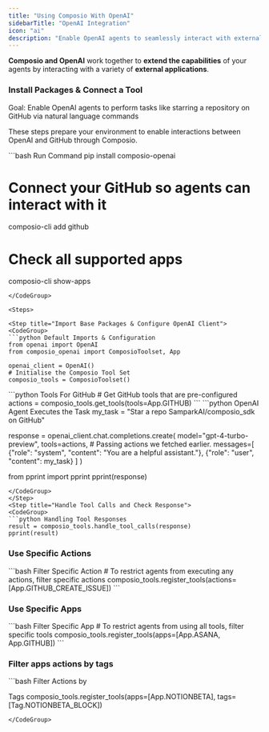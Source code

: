 ```yaml
---
title: "Using Composio With OpenAI"
sidebarTitle: "OpenAI Integration"
icon: "ai"
description: "Enable OpenAI agents to seamlessly interact with external apps via Composio for enhanced functionality"
---
```


**Composio and OpenAI** work together to **extend the capabilities** of your agents by interacting with a variety of **external applications**.

### Install Packages & Connect a Tool

<Tip>Goal: Enable OpenAI agents to perform tasks like starring a repository on GitHub via natural language commands</Tip>

These steps prepare your environment to enable interactions between OpenAI and GitHub through Composio.

<CodeGroup>
  ```bash Run Command 
  pip install composio-openai

  # Connect your GitHub so agents can interact with it
  composio-cli add github 

  # Check all supported apps 
  composio-cli show-apps
  ```
</CodeGroup>

<Steps>

<Step title="Import Base Packages & Configure OpenAI Client">
<CodeGroup>
```python Default Imports & Configuration
from openai import OpenAI
from composio_openai import ComposioToolset, App

openai_client = OpenAI()
# Initialise the Composio Tool Set
composio_tools = ComposioToolset()
```
</CodeGroup>
</Step>
<Step title="Fetch All GitHub Tools via Composio">
<CodeGroup>
```python Tools For GitHub
# Get GitHub tools that are pre-configured
actions = composio_tools.get_tools(tools=App.GITHUB)
```
</CodeGroup>
</Step>
<Step title="Execute the Task via OpenAI Agent"> 
<CodeGroup>
```python OpenAI Agent Executes the Task
my_task = "Star a repo SamparkAI/composio_sdk on GitHub"

response = openai_client.chat.completions.create(
    model="gpt-4-turbo-preview",
    tools=actions, # Passing actions we fetched earlier.
    messages=[
        {"role": "system", "content": "You are a helpful assistant."},
        {"role": "user", "content": my_task}
    ]
)

from pprint import pprint
pprint(response)
```
</CodeGroup>
</Step>
<Step title="Handle Tool Calls and Check Response">
<CodeGroup>
```python Handling Tool Responses
result = composio_tools.handle_tool_calls(response)
pprint(result)
```

</CodeGroup>
</Step>
</Steps>

### Use Specific Actions
<CodeGroup>
```bash Filter Specific Action
# To restrict agents from executing any actions, filter specific actions
composio_tools.register_tools(actions=[App.GITHUB_CREATE_ISSUE])
```
</CodeGroup>

### Use Specific Apps

<CodeGroup>
  ```bash Filter Specific App
  # To restrict agents from using all tools, filter specific tools
  composio_tools.register_tools(apps=[App.ASANA, App.GITHUB])
  ```
</CodeGroup>

### Filter apps actions by tags

<CodeGroup>
  ```bash Filter Actions by

Tags
composio_tools.register_tools(apps=[App.NOTIONBETA], tags=[Tag.NOTIONBETA_BLOCK])
  ```
</CodeGroup>

```
